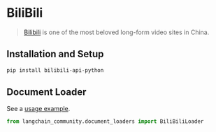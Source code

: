 # BiliBili

>[Bilibili](https://www.bilibili.tv/) is one of the most beloved long-form video sites in China.

## Installation and Setup

```bash
pip install bilibili-api-python
```

## Document Loader

See a [usage example](/docs/integrations/document_loaders/bilibili).

```python
from langchain_community.document_loaders import BiliBiliLoader
```
